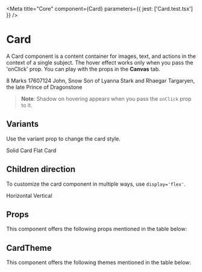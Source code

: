 
<Meta title="Core" component={Card} parameters={{ jest: ['Card.test.tsx'] }} />

# Card

A Card component is a content container for images, text, and actions in the context of a single subject. The hover effect works only when you pass the 'onClick' prop.
You can play with the props in the **Canvas** tab. 

<Preview withToolbar>
    <Story name="Card" decorators={[withKnobs]}>
        <Card
            variant={select('Variant', variants, 'solid')}
            flowDirection={select('Flow Direction', flowDirection, 'horizontal')}
            alignItems={select('Items Position', itemsPosition, 'center')}
            display={select('Display', display, 'flex')}
            separator={boolean('Separator', true)}
            withoutPadding={boolean('Without Padding', true)}
            fullWidth={boolean('Full Width', false)}
            fullHeight={boolean('Full Height', false)}
            minWidth={text('Min Width', '')}
            minHeight={text('Min Height', '')}
            onClick={action('Clicked')}
        >
            <Card variant="flat" display="flex" alignItems="center">
                <Text textWeight="Strong" textVariant="h2">
                    8
                </Text>
                <Text>Marks</Text>
            </Card>
            <Card variant="flat" display="flex" flex={6} alignItems="left">
                <Text>17607124</Text>
                <Text textVariant="h3">John, Snow</Text>
                <Text>Son of Lyanna Stark and Rhaegar Targaryen, the late Prince of Dragonstone</Text>
            </Card>
        </Card>
    </Story>
</Preview>

> **Note**: Shadow on hovering appears when you pass the `onClick` prop to it.

## Variants

Use the variant prop to change the card style.

<Preview>
    <Card variant="solid">
        <Text>Solid Card</Text>
    </Card>
    <Card variant="flat">
        <Text>Flat Card</Text>
    </Card>
</Preview>

## Children direction

To customize the card component in multiple ways, use `display='flex'`.

<Preview>
    <Card display="flex" flowDirection="horizontal" alignItems="center">
        <HomeIcon />
        <Text>Horizontal</Text>
    </Card>
    <Card display="flex" flowDirection="vertical">
        <HomeIcon />
        <Text>Vertical</Text>
    </Card>
</Preview>

## Props

This component offers the following props mentioned in the table below:

<Props of={Card} />

## CardTheme

This component offers the following themes mentioned in the table below:

<Props of={ThemeInterface} />
